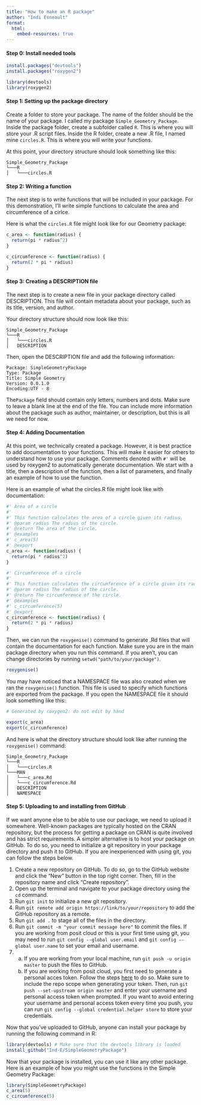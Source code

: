 ```yaml
---
title: "How to make an R package"
author: "Indi Esneault"
format:
  html:
    embed-resources: true
---
```


#### Step 0: Install needed tools
```r
install.packages("devtools")
install.packages("roxygen2")
```

```r
library(devtools)
library(roxygen2)
```

#### Step 1: Setting up the package directory
Create a folder to store your package. The name of the folder should be the name of your package. I called my package `Simple_Geometry_Package`. Inside the package folder, create a subfolder called `R`. This is where you will store your .R script files. Inside the R folder, create a new .R file, I named mine `circles.R`. This is where you will write your functions. 

At this point, your directory structure should look something like this:
```
Simple_Geometry_Package
└───R
│   └───circles.R
```

#### Step 2: Writing a function
The next step is to write functions that will be included in your package. For this demonstration, I'll write simple functions to calculate the area and circumference of a cirlce.

Here is what the `circles.R` file might look like for our Geometry package:
```r
c_area <- function(radius) {
  return(pi * radius^2)
}

c_circumference <- function(radius) {
  return(2 * pi * radius)
}
```

#### Step 3: Creating a DESCRIPTION file
The next step is to create a new file in your package directory called DESCRIPTION. This file will contain metadata about your package, such as its title, version, and author. 

Your directory structure should now look like this:
```
Simple_Geometry_Package
└───R
│   └───circles.R
│   DESCRIPTION
```

Then, open the DESCRIPTION file and add the following information:
```
Package: SimpleGeometryPackage
Type: Package
Title: Simple Geometry
Version: 0.0.1.0
Encoding:UTF - 8

```
The` Package` field should contain only letters, numbers and dots. Make sure to leave a blank line at the end of the file.
You can include more information about the package such as author, maintainer, or description, but this is all we need for now.

#### Step 4: Adding Documentation
At this point, we technically created a package. However, it is best practice to add documentation to your functions. This will make it easier for others to understand how to use your package. Comments denoted with `#'` will be used by roxygen2 to automatically generate documentation. We start with a title, then a description of the function, then a list of parameters, and finally an example of how to use the function.

Here is an example of what the circles.R file might look like with documentation:
```r
#' Area of a circle
#'
#' This function calculates the area of a circle given its radius.
#' @param radius The radius of the circle.
#' @return The area of the circle.
#' @examples
#' c_area(5)
#' @export
c_area <- function(radius) {
  return(pi * radius^2)
}

#' Circumference of a circle
#' 
#' This function calculates the circumference of a circle given its radius.
#' @param radius The radius of the circle.
#' @return The circumference of the circle.
#' @examples
#' c_circumference(5)
#' @export
c_circumference <- function(radius) {
  return(2 * pi * radius)
}
```

Then, we can run the `roxygenise()` command to generate .Rd files that will contain the documentation for each function. 
Make sure you are in the main package directory when you run this command. If you aren't, you can change directories by running `setwd("path/to/your/package")`. 
```r
roxygenise()
```

You may have noticed that a NAMESPACE file was also created when we ran the `roxygenise()` function. This file is used to specify which functions are exported from the package. If you open the NAMESPACE file it should look something like this:
```r
# Generated by roxygen2: do not edit by hand

export(c_area)
export(c_circumference)
```

And here is what the directory structure should look like after running the `roxygenise()` command:
```
Simple_Geometry_Package
└───R
│   └───circles.R
└───MAN
│   └───c_area.Rd
│   └───c_circumference.Rd
│   DESCRIPTION
│   NAMESPACE
```

#### Step 5: Uploading to and installing from GitHub
If we want anyone else to be able to use our package, we need to upload it somewhere. Well-known packages are typically hosted on the CRAN repository, but the process for getting a package on CRAN is quite involved and has strict requirements. A simpler alternative is to host your package on GitHub. To do so, you need to initialize a git repository in your package directory and push it to GitHub. If you are inexperienced with using git, you can follow the steps below.

1. Create a new repository on GitHub. To do so, go to the GitHub website and click the "New" button in the top right corner. Then, fill in the repository name and click "Create repository".
2. Open up the terminal and navigate to your package directory using the `cd` command.
3. Run `git init` to initialize a new git repository. 
4. Run `git remote add origin https://link/to/your/repository` to add the GitHub repository as a remote.
5. Run `git add .` to stage all of the files in the directory. 
6. Run `git commit -m "your commit message here"` to commit the files. If you are working from posit cloud or this is your first time using git, you may need to run `git config --global user.email` and `git config --global user.name` to set your email and username.
7. a) If you are working from your local machine, run `git push -u origin master` to push the files to GitHub.
   b) If you are working from posit cloud, you first need to generate a personal acces token. Follow the steps <a href="https://docs.github.com/en/authentication/keeping-your-account-and-data-secure/managing-your-personal-access-tokens#creating-a-personal-access-token-classic" target="_blank">here</a> to do so. Make sure to include the repo scope when generating your token. Then, run `git push --set-upstream origin master` and enter your username and personal access token when prompted. If you want to avoid entering your username and personal access token every time you push, you can run `git config --global credential.helper store` to store your credentials.

Now that you've uploaded to GitHub, anyone can install your package by running the following command in R:
```r
library(devtools) # Make sure that the devtools library is loaded
install_github("Ind-E/SimpleGeometryPackage")
```

Now that your package is installed, you can use it like any other package. Here is an example of how you might use the functions in the Simple Geometry Package:
```r
library(SimpleGeometryPackage)
c_area(5)
c_circumference(5)
```

